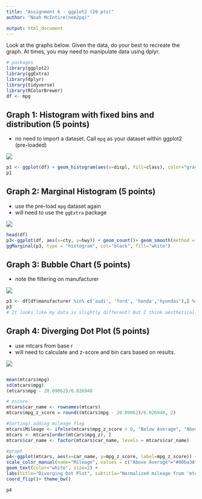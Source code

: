 ```yaml
---
title: "Assignment 6 - ggplot2 (20 pts)"
author: "Noah McIntire(nem2pq)"

output: html_document
---
```


Look at the graphs below. Given the data, do your best to recreate the graph. At times, you may need to manipulate data using dplyr.

```r
# packages
library(ggplot2)
library(ggExtra)
library(dplyr)
library(tidyverse)
library(RColorBrewer)
df <- mpg
```


## Graph 1: Histogram with fixed bins and distribution (5 points)

* no need to import a dataset. Call `mpg` as your dataset within ggplot2 (pre-loaded)

![](images/graph1.png)

```r
p1 <- ggplot(df) + geom_histogram(aes(x=displ, fill=class), color="gray", bins=5)+ labs(title='Histogram with Fixed Bins', subtitle='Engine Displacement across Vehicle Classes')+ scale_fill_brewer(palette="Spectral")+ theme_classic()
p1
```

## Graph 2: Marginal Histogram (5 points)

* use the pre-load `mpg` dataset again
* will need to use the `ggExtra` package

![](images/graph2.png)
```r
head(df)
p3<-ggplot(df, aes(x=cty, y=hwy)) + geom_count()+ geom_smooth(method = "lm", se = FALSE) + theme_bw()
ggMarginal(p3, type = "histogram", col="black", fill="white")
```

## Graph 3: Bubble Chart (5 points)
* note the filtering on manufacturer

![](images/graph3.png)

```r
p3 <- df[df$manufacturer %in% c('audi', 'ford', 'honda','hyundai'),] %>% ggplot(aes(x=displ, y=cty, color=manufacturer)) + geom_point(aes(size=hwy))+geom_smooth(method = "lm", se = FALSE)+labs(title='Bubble chart', subtitle='mpg: Displacement vs City Mileage')+ theme_bw()
p3
# It looks like my data is slightly different? But I think aesthetically I'm good?
```

## Graph 4: Diverging Dot Plot (5 points)

* use mtcars from base r
* will need to calculate and z-score and bin cars based on results. 

![](images/graph4.png)
```r
```
```r
mean(mtcars$mpg)
sd(mtcars$mpg)
(mtcars$mpg - 20.09062)/6.026948
```

```r
# zscore
mtcars$car_name <- rownames(mtcars)
mtcars$mpg_z_score = round((mtcars$mpg - 20.09062)/6.026948, 2)

```

```r
#Sorting/ adding mileage flag
mtcars$Mileage <- ifelse(mtcars$mpg_z_score < 0, "Below Average", "Above Average")
mtcars <- mtcars[order(mtcars$mpg_z), ]
mtcars$car_name <- factor(mtcars$car_name, levels = mtcars$car_name)

#graph
p4<-ggplot(mtcars, aes(x=car_name, y=mpg_z_score, label=mpg_z_score)) + geom_point(stat='identity', aes(col=Mileage), size=6) +
scale_color_manual(name="Mileage", values = c("Above Average"="#00ba38", "Below Average"="#f8766d")) +
geom_text(color="white", size=2) +
labs(title="Diverging Dot Plot", subtitle="Normalized mileage from 'mtcars': Dotplot") + ylim(-2.5, 2.5) +
coord_flip()+ theme_bw()

p4
```

